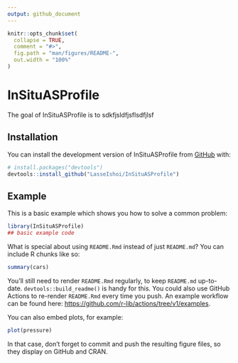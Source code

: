 ```yaml
---
output: github_document
---
```


<!-- README.md is generated from README.Rmd. Please edit that file -->

```r
knitr::opts_chunk$set(
  collapse = TRUE,
  comment = "#>",
  fig.path = "man/figures/README-",
  out.width = "100%"
)
```

# InSituASProfile

<!-- badges: start -->
<!-- badges: end -->

The goal of InSituASProfile is to sdkfjsldfjsflsdfjlsf

## Installation

You can install the development version of InSituASProfile from [GitHub](https://github.com/) with:

``` r
# install.packages("devtools")
devtools::install_github("LasseIshoi/InSituASProfile")
```

## Example

This is a basic example which shows you how to solve a common problem:

```r
library(InSituASProfile)
## basic example code
```

What is special about using `README.Rmd` instead of just `README.md`? You can include R chunks like so:

```r
summary(cars)
```

You'll still need to render `README.Rmd` regularly, to keep `README.md` up-to-date. `devtools::build_readme()` is handy for this. You could also use GitHub Actions to re-render `README.Rmd` every time you push. An example workflow can be found here: <https://github.com/r-lib/actions/tree/v1/examples>.

You can also embed plots, for example:

```r
plot(pressure)
```

In that case, don't forget to commit and push the resulting figure files, so they display on GitHub and CRAN.
